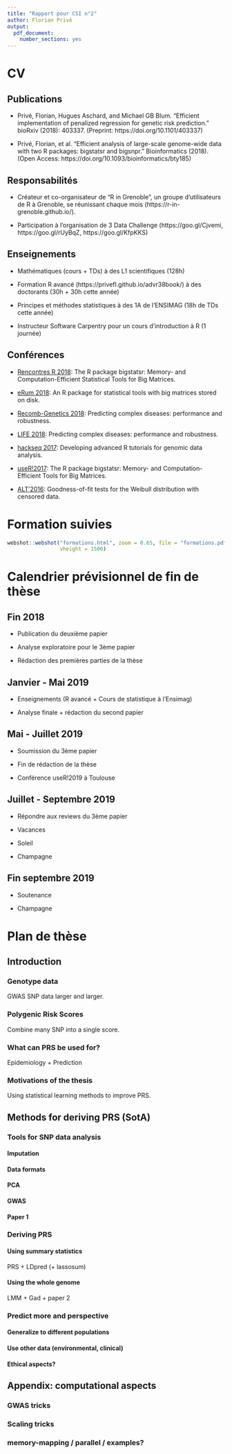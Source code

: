 ```yaml
---
title: "Rapport pour CSI n°2"
author: Florian Privé
output: 
  pdf_document: 
    number_sections: yes
---
```


  
$$ $$

# CV

## Publications

- Privé, Florian, Hugues Aschard, and Michael GB Blum. "Efficient implementation of penalized regression for genetic risk prediction." bioRxiv (2018): 403337. (Preprint: https://doi.org/10.1101/403337)

- Privé, Florian, et al. "Efficient analysis of large-scale genome-wide data with two R packages: bigstatsr and bigsnpr." Bioinformatics (2018). (Open Access: https://doi.org/10.1093/bioinformatics/bty185)

## Responsabilités

- Créateur et co-organisateur de "R in Grenoble", un groupe d'utilisateurs de R à Grenoble, se réunissant chaque mois (https://r-in-grenoble.github.io/).

- Participation à l'organisation de 3 Data Challenge (https://goo.gl/Cjvemi, https://goo.gl/rUyBqZ, https://goo.gl/KfpKKS)

## Enseignements

- Mathématiques (cours + TDs) à des L1 scientifiques (128h)

- Formation R avancé (https://privefl.github.io/advr38book/) à des doctorants (30h + 30h cette année)

- Principes et méthodes statistiques à des 1A de l'ENSIMAG (18h de TDs cette année)

- Instructeur Software Carpentry pour un cours d'introduction à R (1 journée)

## Conférences

- [Rencontres R 2018](https://r2018-rennes.sciencesconf.org/): The R package bigstatsr: Memory- and Computation-Efficient Statistical Tools for Big Matrices.

- [eRum 2018](https://2018.erum.io/): An R package for statistical tools with big matrices stored on disk.

- [Recomb-Genetics 2018](http://recomb2018.fr/recomb-genetics/): Predicting complex diseases: performance and robustness.

- [LIFE 2018](https://life.univ-grenoble-alpes.fr/life-world/events-news/life-annual-meeting-725690.htm?RH=11210192165071361): Predicting complex diseases: performance and robustness.

- [hackseq 2017](http://www.hackseq.com/): Developing advanced R tutorials for genomic data analysis.

- [useR!2017](https://user2017.brussels/): The R package bigstatsr:
Memory- and Computation-Efficient Tools for Big Matrices.

- [ALT'2016](http://alt2016.sciencesconf.org/): Goodness-of-fit tests for the Weibull distribution with censored data.

\newpage

# Formation suivies

```r
webshot::webshot("formations.html", zoom = 0.65, file = "formations.pdf",
                 vheight = 1500)
```


\newpage

# Calendrier prévisionnel de fin de thèse

## Fin 2018

- Publication du deuxième papier

- Analyse exploratoire pour le 3ème papier

- Rédaction des premières parties de la thèse

## Janvier - Mai 2019

- Enseignements (R avancé + Cours de statistique à l'Ensimag)

- Analyse finale + rédaction du second papier

## Mai - Juillet 2019

- Soumission du 3ème papier

- Fin de rédaction de la thèse

- Conférence useR!2019 à Toulouse

## Juillet - Septembre 2019

- Répondre aux reviews du 3ème papier

- Vacances

- Soleil

- Champagne

## Fin septembre 2019

- Soutenance

- Champagne


\newpage

# Plan de thèse

## Introduction

### Genotype data

GWAS SNP data larger and larger.

### Polygenic Risk Scores

Combine many SNP into a single score.

### What can PRS be used for?

Epidemiology + Prediction

### Motivations of the thesis

Using statistical learning methods to improve PRS.


## Methods for deriving PRS (SotA)

### Tools for SNP data analysis

#### Imputation
#### Data formats
#### PCA
#### GWAS
#### Paper 1

### Deriving PRS

#### Using summary statistics

PRS + LDpred (+ lassosum)

#### Using the whole genome

LMM + Gad + paper 2

### Predict more and perspective

#### Generalize to different populations
#### Use other data (environmental, clinical)
#### Ethical aspects?

## Appendix: computational aspects

### GWAS tricks 
### Scaling tricks     
### memory-mapping / parallel / examples?

